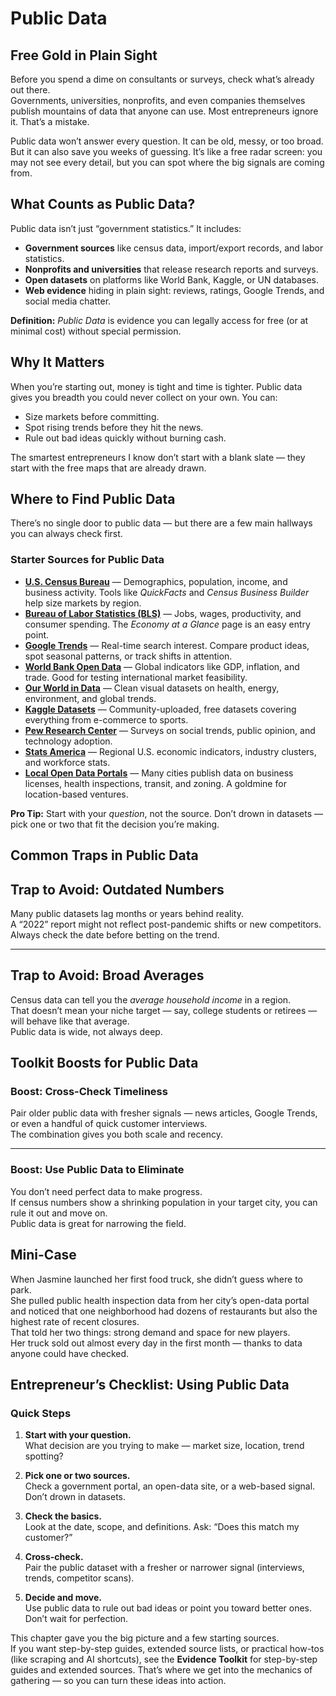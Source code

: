 # Public Data

## Free Gold in Plain Sight

Before you spend a dime on consultants or surveys, check what’s already out there.  
Governments, universities, nonprofits, and even companies themselves publish mountains of data that anyone can use. Most entrepreneurs ignore it. That’s a mistake.  

Public data won’t answer every question. It can be old, messy, or too broad. But it can also save you weeks of guessing. It’s like a free radar screen: you may not see every detail, but you can spot where the big signals are coming from.  

## What Counts as Public Data?

Public data isn’t just “government statistics.” It includes:  

- **Government sources** like census data, import/export records, and labor statistics.  
- **Nonprofits and universities** that release research reports and surveys.  
- **Open datasets** on platforms like World Bank, Kaggle, or UN databases.  
- **Web evidence** hiding in plain sight: reviews, ratings, Google Trends, and social media chatter.  

::: {.callout-important appearance="minimal" icon="info"}
**Definition:** *Public Data* is evidence you can legally access for free (or at minimal cost) without special permission.  
:::

## Why It Matters

When you’re starting out, money is tight and time is tighter. Public data gives you breadth you could never collect on your own. You can:  

- Size markets before committing.  
- Spot rising trends before they hit the news.  
- Rule out bad ideas quickly without burning cash.  

The smartest entrepreneurs I know don’t start with a blank slate — they start with the free maps that are already drawn.  

## Where to Find Public Data

There’s no single door to public data — but there are a few main hallways you can always check first.  

::: {.callout-note appearance="minimal" icon="map"}
### Starter Sources for Public Data

- [**U.S. Census Bureau**](https://www.census.gov) — Demographics, population, income, and business activity. Tools like *QuickFacts* and *Census Business Builder* help size markets by region.  
- [**Bureau of Labor Statistics (BLS)**](https://www.bls.gov) — Jobs, wages, productivity, and consumer spending. The *Economy at a Glance* page is an easy entry point.  
- [**Google Trends**](https://trends.google.com) — Real-time search interest. Compare product ideas, spot seasonal patterns, or track shifts in attention.  
- [**World Bank Open Data**](https://data.worldbank.org) — Global indicators like GDP, inflation, and trade. Good for testing international market feasibility.  
- [**Our World in Data**](https://ourworldindata.org) — Clean visual datasets on health, energy, environment, and global trends.  
- [**Kaggle Datasets**](https://www.kaggle.com/datasets) — Community-uploaded, free datasets covering everything from e-commerce to sports.  
- [**Pew Research Center**](https://www.pewresearch.org) — Surveys on social trends, public opinion, and technology adoption.  
- [**Stats America**](https://www.statsamerica.org) — Regional U.S. economic indicators, industry clusters, and workforce stats.  
- [**Local Open Data Portals**](https://www.opendatanetwork.com) — Many cities publish data on business licenses, health inspections, transit, and zoning. A goldmine for location-based ventures.  

**Pro Tip:** Start with your *question*, not the source. Don’t drown in datasets — pick one or two that fit the decision you’re making.  
:::

## Common Traps in Public Data

::: {.callout-warning appearance="minimal" icon="alert-triangle"}
## Trap to Avoid: Outdated Numbers

Many public datasets lag months or years behind reality.  
A “2022” report might not reflect post-pandemic shifts or new competitors.  
Always check the date before betting on the trend.  
:::

---

::: {.callout-warning appearance="minimal" icon="alert-triangle"}
## Trap to Avoid: Broad Averages

Census data can tell you the *average household income* in a region.  
That doesn’t mean your niche target — say, college students or retirees — will behave like that average.  
Public data is wide, not always deep.  
:::


## Toolkit Boosts for Public Data

::: {.callout-note appearance="minimal" icon="check-circle"}
### Boost: Cross-Check Timeliness

Pair older public data with fresher signals — news articles, Google Trends, or even a handful of quick customer interviews.  
The combination gives you both scale and recency.  
:::

---

::: {.callout-note appearance="minimal" icon="check-circle"}
### Boost: Use Public Data to Eliminate

You don’t need perfect data to make progress.  
If census numbers show a shrinking population in your target city, you can rule it out and move on.  
Public data is great for narrowing the field.  
:::

::: {.callout-tip appearance="minimal" icon="lightbulb"}
## Mini-Case

When Jasmine launched her first food truck, she didn’t guess where to park.  
She pulled public health inspection data from her city’s open-data portal and noticed that one neighborhood had dozens of restaurants but also the highest rate of recent closures.  
That told her two things: strong demand and space for new players.  
Her truck sold out almost every day in the first month — thanks to data anyone could have checked.  
:::


## Entrepreneur’s Checklist: Using Public Data

::: {.callout-note appearance="minimal" icon="tools"}
### Quick Steps

1. **Start with your question.**  
   What decision are you trying to make — market size, location, trend spotting?  

2. **Pick one or two sources.**  
   Check a government portal, an open-data site, or a web-based signal. Don’t drown in datasets.  

3. **Check the basics.**  
   Look at the date, scope, and definitions. Ask: “Does this match my customer?”  

4. **Cross-check.**  
   Pair the public dataset with a fresher or narrower signal (interviews, trends, competitor scans).  

5. **Decide and move.**  
   Use public data to rule out bad ideas or point you toward better ones. Don’t wait for perfection.  
:::

This chapter gave you the big picture and a few starting sources.  
If you want step-by-step guides, extended source lists, or practical how-tos (like scraping and AI shortcuts), see the **Evidence Toolkit** for step-by-step guides and extended sources. That’s where we get into the mechanics of gathering — so you can turn these ideas into action.  